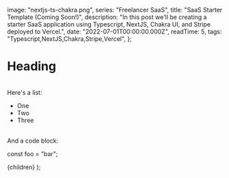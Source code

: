 
  image: "nextjs-ts-chakra.png",
  series: "Freelancer SaaS",
  title: "SaaS Starter Template (Coming Soon!)",
  description:
    "In this post we'll be creating a starter SaaS application using Typescript, NextJS, Chakra UI, and Stripe deployed to Vercel.",
  date: "2022-07-01T00:00:00.000Z",
  readTime: 5,
  tags: "Typescript,NextJS,Chakra,Stripe,Vercel",
};

# Heading

<br />
Here's a list:

- One
- Two
- Three

<br />
And a code block:

<SyntaxHighlighter language="typescript">const foo = "bar";</SyntaxHighlighter>

  <PostLayout meta={meta}>{children}</PostLayout>
);
